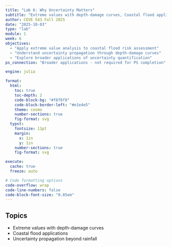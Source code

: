 ```yaml
---
title: "Lab 6: Why Uncertainty Matters"
subtitle: "Extreme values with depth-damage curves, Coastal flood applications, Uncertainty propagation beyond rainfall"
author: CEVE 543 Fall 2025
date: "2025-10-03"
type: "lab"
module: 1
week: 6
objectives:
  - "Apply extreme value analysis to coastal flood risk assessment"
  - "Understand uncertainty propagation through depth-damage curves"
  - "Explore broader applications of uncertainty quantification"
ps_connection: "Broader applications - not required for PS completion"

engine: julia

format:
  html:
    toc: true
    toc-depth: 2
    code-block-bg: "#f8f8f8"
    code-block-border-left: "#e1e4e5"
    theme: cosmo
    number-sections: true
    fig-format: svg
  typst:
    fontsize: 11pt
    margin: 
      x: 1in
      y: 1in
    number-sections: true
    fig-format: svg

execute: 
  cache: true
  freeze: auto

# Code formatting options
code-overflow: wrap
code-line-numbers: false
code-block-font-size: "0.85em"
---
```


## Topics

- Extreme values with depth-damage curves
- Coastal flood applications
- Uncertainty propagation beyond rainfall

